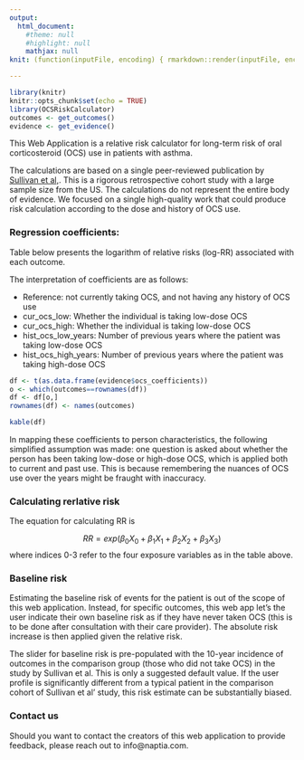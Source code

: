 ```yaml
---
output: 
  html_document: 
    #theme: null
    #highlight: null
    mathjax: null
knit: (function(inputFile, encoding) { rmarkdown::render(inputFile, encoding = encoding, output_file = file.path(dirname(inputFile), '/www/About.html')) })

---
```


```r
library(knitr)
knitr::opts_chunk$set(echo = TRUE)
library(OCSRiskCalculator)
outcomes <- get_outcomes()
evidence <- get_evidence()
```

This Web Application is a relative risk calculator for long-term risk of oral corticosteroid (OCS) use in patients with asthma.

The calculations are based on a single peer-reviewed publication by [Sullivan et al, ](http://dx.doi.org/10.1016/j.jaci.2017.04.009){target="_blank"}. This is a rigorous retrospective cohort study with a large sample size from the US. The calculations do not represent the entire body of evidence. We focused on a single high-quality work that could produce risk calculation according to the dose and history of OCS use.


### Regression coefficients:
Table below presents the logarithm of relative risks (log-RR) associated with each outcome. 

The interpretation of coefficients are as follows:

* Reference: not currently taking OCS, and not having any history of OCS use
* cur_ocs_low: Whether the individual is taking low-dose OCS
* cur_ocs_high: Whether the individual is taking low-dose OCS
* hist_ocs_low_years: Number of previous years where the patient was taking low-dose OCS
* hist_ocs_high_years:  Number of previous years where the patient was taking high-dose OCS

```r
df <- t(as.data.frame(evidence$ocs_coefficients))
o <- which(outcomes==rownames(df))
df <- df[o,]
rownames(df) <- names(outcomes)

kable(df)
```

In mapping these coefficients to person characteristics, the following simplified assumption was made: one question is asked about whether the person has been taking low-dose or high-dose OCS, which is applied both to current and past use. This is because remembering the nuances of OCS use over the years might be fraught with inaccuracy.


### Calculating rerlative risk

The equation for calculating RR is

$$ RR = exp(\beta_0X_0+\beta_1X_1+\beta_2X_2+\beta_3X_3) $$
where indices 0-3 refer to the four exposure variables as in the table above.



### Baseline risk
Estimating the baseline risk of events for the patient is out of the scope of this web application. Instead, for specific outcomes, this web app let's the user indicate their own baseline risk as if they have never taken OCS (this is to be done after consultation with their care provider). The absolute risk increase is then applied given the relative risk.

The slider for baseline risk is pre-populated with the 10-year incidence of outcomes in the comparison group (those who did not take OCS) in the study  by Sullivan et al. This is only a suggested default value. If the user profile is significantly different from a typical patient in the comparison cohort of Sullivan et al' study, this risk estimate can be substantially biased.


### Contact us
Should you want to contact the creators of this web application to provide feedback, please reach out to info@naptia.com. 
